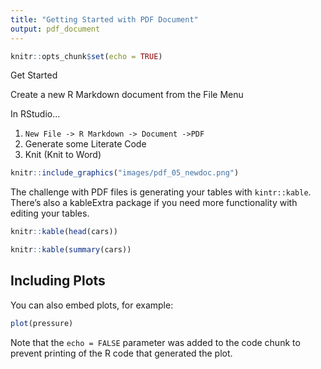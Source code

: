 ```yaml
---
title: "Getting Started with PDF Document"
output: pdf_document
---
```


```r
knitr::opts_chunk$set(echo = TRUE)
```

Get Started

Create a new R Markdown document from the File Menu

In RStudio...


1. `New File -> R Markdown -> Document ->PDF`
1. Generate some Literate Code
1. Knit (Knit to Word)


```r
knitr::include_graphics("images/pdf_05_newdoc.png") 
``` 


The challenge with PDF files is generating your tables with `kintr::kable`.  There's also a kableExtra package if you need more functionality with editing your tables.




```r
knitr::kable(head(cars))
```

```r
knitr::kable(summary(cars))
```

## Including Plots

You can also embed plots, for example:

```r
plot(pressure)
```

Note that the `echo = FALSE` parameter was added to the code chunk to prevent printing of the R code that generated the plot.

